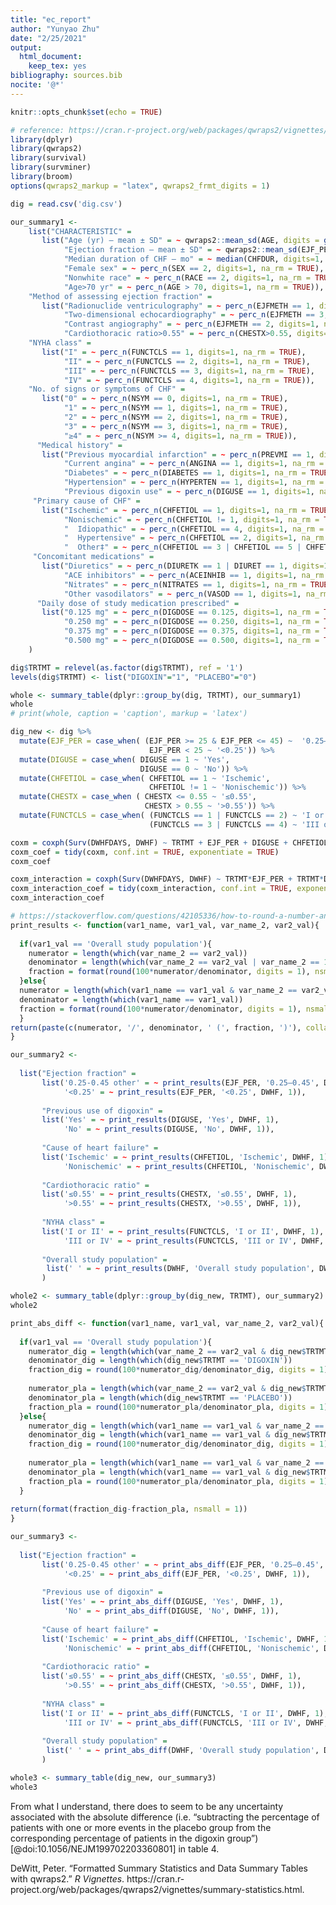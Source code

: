 ```yaml
---
title: "ec_report"
author: "Yunyao Zhu"
date: "2/25/2021"
output: 
  html_document:
    keep_tex: yes
bibliography: sources.bib
nocite: '@*'
---
```


```r
knitr::opts_chunk$set(echo = TRUE)
```

```r
# reference: https://cran.r-project.org/web/packages/qwraps2/vignettes/summary-statistics.html
library(dplyr)
library(qwraps2)
library(survival)
library(survminer)
library(broom)
options(qwraps2_markup = "latex", qwraps2_frmt_digits = 1)
```

```r
dig = read.csv('dig.csv')
```

```r
our_summary1 <-
    list("CHARACTERISTIC" =
       list("Age (yr) — mean ± SD" = ~ qwraps2::mean_sd(AGE, digits = getOption("qwraps2_frmt_digits", 1)),
            "Ejection fraction — mean ± SD" = ~ qwraps2::mean_sd(EJF_PER, digits = getOption("qwraps2_frmt_digits", 1)),
            "Median duration of CHF — mo" = ~ median(CHFDUR, digits=1, na.rm = TRUE),
            "Female sex" = ~ perc_n(SEX == 2, digits=1, na_rm = TRUE),
            "Nonwhite race" = ~ perc_n(RACE == 2, digits=1, na_rm = TRUE),
            "Age>70 yr" = ~ perc_n(AGE > 70, digits=1, na_rm = TRUE)),
    "Method of assessing ejection fraction" =
       list("Radionuclide ventriculography" = ~ perc_n(EJFMETH == 1, digits=1, na_rm = TRUE),
            "Two-dimensional echocardiography" = ~ perc_n(EJFMETH == 3, digits=1, na_rm = TRUE),
            "Contrast angiography" = ~ perc_n(EJFMETH == 2, digits=1, na_rm = TRUE),
            "Cardiothoracic ratio>0.55" = ~ perc_n(CHESTX>0.55, digits=1, na_rm = TRUE)),
    "NYHA class" =
       list("I" = ~ perc_n(FUNCTCLS == 1, digits=1, na_rm = TRUE),
            "II" = ~ perc_n(FUNCTCLS == 2, digits=1, na_rm = TRUE),
            "III" = ~ perc_n(FUNCTCLS == 3, digits=1, na_rm = TRUE),
            "IV" = ~ perc_n(FUNCTCLS == 4, digits=1, na_rm = TRUE)),
    "No. of signs or symptoms of CHF" =
       list("0" = ~ perc_n(NSYM == 0, digits=1, na_rm = TRUE),
            "1" = ~ perc_n(NSYM == 1, digits=1, na_rm = TRUE),
            "2" = ~ perc_n(NSYM == 2, digits=1, na_rm = TRUE),
            "3" = ~ perc_n(NSYM == 3, digits=1, na_rm = TRUE),
            "≥4" = ~ perc_n(NSYM >= 4, digits=1, na_rm = TRUE)),
      "Medical history" =
       list("Previous myocardial infarction" = ~ perc_n(PREVMI == 1, digits=1, na_rm = TRUE),
            "Current angina" = ~ perc_n(ANGINA == 1, digits=1, na_rm = TRUE),
            "Diabetes" = ~ perc_n(DIABETES == 1, digits=1, na_rm = TRUE),
            "Hypertension" = ~ perc_n(HYPERTEN == 1, digits=1, na_rm = TRUE),
            "Previous digoxin use" = ~ perc_n(DIGUSE == 1, digits=1, na_rm = TRUE)),
     "Primary cause of CHF" =
       list("Ischemic" = ~ perc_n(CHFETIOL == 1, digits=1, na_rm = TRUE),
            "Nonischemic" = ~ perc_n(CHFETIOL != 1, digits=1, na_rm = TRUE),
            "  Idiopathic" = ~ perc_n(CHFETIOL == 4, digits=1, na_rm = TRUE),
            "  Hypertensive" = ~ perc_n(CHFETIOL == 2, digits=1, na_rm = TRUE),
            "  Other‡" = ~ perc_n(CHFETIOL == 3 | CHFETIOL == 5 | CHFETIOL == 6, digits=1, na_rm = TRUE)),
     "Concomitant medications" =
       list("Diuretics" = ~ perc_n(DIURETK == 1 | DIURET == 1, digits=1, na_rm = TRUE),
            "ACE inhibitors" = ~ perc_n(ACEINHIB == 1, digits=1, na_rm = TRUE),
            "Nitrates" = ~ perc_n(NITRATES == 1, digits=1, na_rm = TRUE),
            "Other vasodilators" = ~ perc_n(VASOD == 1, digits=1, na_rm = TRUE)),
      "Daily dose of study medication prescribed" =
       list("0.125 mg" = ~ perc_n(DIGDOSE == 0.125, digits=1, na_rm = TRUE),
            "0.250 mg" = ~ perc_n(DIGDOSE == 0.250, digits=1, na_rm = TRUE),
            "0.375 mg" = ~ perc_n(DIGDOSE == 0.375, digits=1, na_rm = TRUE),
            "0.500 mg" = ~ perc_n(DIGDOSE == 0.500, digits=1, na_rm = TRUE))
    )
```


```r
dig$TRTMT = relevel(as.factor(dig$TRTMT), ref = '1')
levels(dig$TRTMT) <- list("DIGOXIN"="1", "PLACEBO"="0")
```

```r
whole <- summary_table(dplyr::group_by(dig, TRTMT), our_summary1)
whole
# print(whole, caption = 'caption', markup = 'latex')
```


```r
dig_new <- dig %>%
  mutate(EJF_PER = case_when( (EJF_PER >= 25 & EJF_PER <= 45) ~  '0.25–0.45',
                               EJF_PER < 25 ~ '<0.25')) %>%
  mutate(DIGUSE = case_when( DIGUSE == 1 ~ 'Yes',
                             DIGUSE == 0 ~ 'No')) %>%
  mutate(CHFETIOL = case_when( CHFETIOL == 1 ~ 'Ischemic',
                               CHFETIOL != 1 ~ 'Nonischemic')) %>%
  mutate(CHESTX = case_when ( CHESTX <= 0.55 ~ '≤0.55',
                              CHESTX > 0.55 ~ '>0.55')) %>%
  mutate(FUNCTCLS = case_when( (FUNCTCLS == 1 | FUNCTCLS == 2) ~ 'I or II',
                               (FUNCTCLS == 3 | FUNCTCLS == 4) ~ 'III or IV'))

```


```r
coxm = coxph(Surv(DWHFDAYS, DWHF) ~ TRTMT + EJF_PER + DIGUSE + CHFETIOL + CHESTX + FUNCTCLS, data=dig_new)
coxm_coef = tidy(coxm, conf.int = TRUE, exponentiate = TRUE)
coxm_coef
```



```r
coxm_interaction = coxph(Surv(DWHFDAYS, DWHF) ~ TRTMT*EJF_PER + TRTMT*DIGUSE + TRTMT*CHFETIOL + TRTMT*CHESTX + TRTMT*FUNCTCLS, data=dig_new)
coxm_interaction_coef = tidy(coxm_interaction, conf.int = TRUE, exponentiate = TRUE)
coxm_interaction_coef
```



```r
# https://stackoverflow.com/questions/42105336/how-to-round-a-number-and-make-it-show-zeros
print_results <- function(var1_name, var1_val, var_name_2, var2_val){
  
  if(var1_val == 'Overall study population'){
    numerator = length(which(var_name_2 == var2_val))
    denominator = length(which(var_name_2 == var2_val | var_name_2 == 1 - var2_val))
    fraction = format(round(100*numerator/denominator, digits = 1), nsmall = 1)
  }else{
  numerator = length(which(var1_name == var1_val & var_name_2 == var2_val))
  denominator = length(which(var1_name == var1_val))
  fraction = format(round(100*numerator/denominator, digits = 1), nsmall = 1)
  }
return(paste(c(numerator, '/', denominator, ' (', fraction, ')'), collapse=''))
}
```




```r
our_summary2 <-
  
  list("Ejection fraction" =
       list('0.25-0.45 other' = ~ print_results(EJF_PER, '0.25–0.45', DWHF, 1),
            '<0.25' = ~ print_results(EJF_PER, '<0.25', DWHF, 1)),
       
       "Previous use of digoxin" =
       list('Yes' = ~ print_results(DIGUSE, 'Yes', DWHF, 1),
            'No' = ~ print_results(DIGUSE, 'No', DWHF, 1)),
       
       "Cause of heart failure" =
       list('Ischemic' = ~ print_results(CHFETIOL, 'Ischemic', DWHF, 1),
            'Nonischemic' = ~ print_results(CHFETIOL, 'Nonischemic', DWHF, 1)),
       
       "Cardiothoracic ratio" =
       list('≤0.55' = ~ print_results(CHESTX, '≤0.55', DWHF, 1),
            '>0.55' = ~ print_results(CHESTX, '>0.55', DWHF, 1)),
       
       "NYHA class" =
       list('I or II' = ~ print_results(FUNCTCLS, 'I or II', DWHF, 1),
            'III or IV' = ~ print_results(FUNCTCLS, 'III or IV', DWHF, 1)),
       
       "Overall study population" =
        list(' ' = ~ print_results(DWHF, 'Overall study population', DWHF, 1))
       )
```


```r
whole2 <- summary_table(dplyr::group_by(dig_new, TRTMT), our_summary2)
whole2
```


```r
print_abs_diff <- function(var1_name, var1_val, var_name_2, var2_val){
  
  if(var1_val == 'Overall study population'){
    numerator_dig = length(which(var_name_2 == var2_val & dig_new$TRTMT == 'DIGOXIN'))
    denominator_dig = length(which(dig_new$TRTMT == 'DIGOXIN'))
    fraction_dig = round(100*numerator_dig/denominator_dig, digits = 1)
    
    numerator_pla = length(which(var_name_2 == var2_val & dig_new$TRTMT == 'PLACEBO'))
    denominator_pla = length(which(dig_new$TRTMT == 'PLACEBO'))
    fraction_pla = round(100*numerator_pla/denominator_pla, digits = 1)
  }else{
    numerator_dig = length(which(var1_name == var1_val & var_name_2 == var2_val & dig_new$TRTMT == 'DIGOXIN'))
    denominator_dig = length(which(var1_name == var1_val & dig_new$TRTMT == 'DIGOXIN'))
    fraction_dig = round(100*numerator_dig/denominator_dig, digits = 1)
    
    numerator_pla = length(which(var1_name == var1_val & var_name_2 == var2_val & dig_new$TRTMT == 'PLACEBO'))
    denominator_pla = length(which(var1_name == var1_val & dig_new$TRTMT == 'PLACEBO'))
    fraction_pla = round(100*numerator_pla/denominator_pla, digits = 1)
  }
  
return(format(fraction_dig-fraction_pla, nsmall = 1))
}
```


```r
our_summary3 <-
  
  list("Ejection fraction" =
       list('0.25-0.45 other' = ~ print_abs_diff(EJF_PER, '0.25–0.45', DWHF, 1),
            '<0.25' = ~ print_abs_diff(EJF_PER, '<0.25', DWHF, 1)),
       
       "Previous use of digoxin" =
       list('Yes' = ~ print_abs_diff(DIGUSE, 'Yes', DWHF, 1),
            'No' = ~ print_abs_diff(DIGUSE, 'No', DWHF, 1)),
       
       "Cause of heart failure" =
       list('Ischemic' = ~ print_abs_diff(CHFETIOL, 'Ischemic', DWHF, 1),
            'Nonischemic' = ~ print_abs_diff(CHFETIOL, 'Nonischemic', DWHF, 1)),
       
       "Cardiothoracic ratio" =
       list('≤0.55' = ~ print_abs_diff(CHESTX, '≤0.55', DWHF, 1),
            '>0.55' = ~ print_abs_diff(CHESTX, '>0.55', DWHF, 1)),
       
       "NYHA class" =
       list('I or II' = ~ print_abs_diff(FUNCTCLS, 'I or II', DWHF, 1),
            'III or IV' = ~ print_abs_diff(FUNCTCLS, 'III or IV', DWHF, 1)),
       
       "Overall study population" =
        list(' ' = ~ print_abs_diff(DWHF, 'Overall study population', DWHF, 1))
       )
```

```r
whole3 <- summary_table(dig_new, our_summary3)
whole3
```
From what I understand, there does to seem to be any uncertainty associated with the absolute difference (i.e. "subtracting the percentage of patients with one or more events in the placebo group from the corresponding percentage of patients in the digoxin group") [@doi:10.1056/NEJM199702203360801] in table 4.



DeWitt, Peter. "Formatted Summary Statistics and Data Summary Tables with qwraps2." *R Vignettes*. https://cran.r-project.org/web/packages/qwraps2/vignettes/summary-statistics.html.
